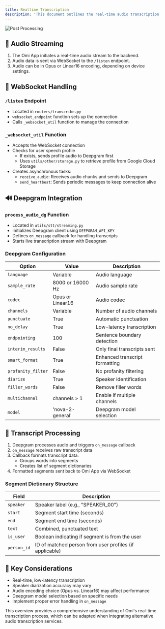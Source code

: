 ```yaml
---
title: Realtime Transcription
description: 'This document outlines the real-time audio transcription process in the Omi application.'
---
```


![Post Processing](/images/docs/developer/images/transcription-process.png)

## 📡 Audio Streaming

1. The Omi App initiates a real-time audio stream to the backend.
2. Audio data is sent via WebSocket to the `/listen` endpoint.
3. Audio can be in Opus or Linear16 encoding, depending on device settings.

## 🔌 WebSocket Handling

### `/listen` Endpoint

- Located in `routers/transcribe.py`
- `websocket_endpoint` function sets up the connection
- Calls `_websocket_util` function to manage the connection

### `_websocket_util` Function

- Accepts the WebSocket connection
- Checks for user speech profile
  - If exists, sends profile audio to Deepgram first
  - Uses `utils/other/storage.py` to retrieve profile from Google Cloud Storage
- Creates asynchronous tasks:
  - `receive_audio`: Receives audio chunks and sends to Deepgram
  - `send_heartbeat`: Sends periodic messages to keep connection alive

## 🔊 Deepgram Integration

### `process_audio_dg` Function

- Located in `utils/stt/streaming.py`
- Initializes Deepgram client using `DEEPGRAM_API_KEY`
- Defines `on_message` callback for handling transcripts
- Starts live transcription stream with Deepgram

### Deepgram Configuration

| Option | Value | Description |
|--------|-------|-------------|
| `language` | Variable | Audio language |
| `sample_rate` | 8000 or 16000 Hz | Audio sample rate |
| `codec` | Opus or Linear16 | Audio codec |
| `channels` | Variable | Number of audio channels |
| `punctuate` | True | Automatic punctuation |
| `no_delay` | True | Low-latency transcription |
| `endpointing` | 100 | Sentence boundary detection |
| `interim_results` | False | Only final transcripts sent |
| `smart_format` | True | Enhanced transcript formatting |
| `profanity_filter` | False | No profanity filtering |
| `diarize` | True | Speaker identification |
| `filler_words` | False | Remove filler words |
| `multichannel` | channels > 1 | Enable if multiple channels |
| `model` | 'nova-2-general' | Deepgram model selection |

## 🔄 Transcript Processing

1. Deepgram processes audio and triggers `on_message` callback
2. `on_message` receives raw transcript data
3. Callback formats transcript data:
   - Groups words into segments
   - Creates list of segment dictionaries
4. Formatted segments sent back to Omi App via WebSocket

### Segment Dictionary Structure

| Field | Description |
|-------|-------------|
| `speaker` | Speaker label (e.g., "SPEAKER_00") |
| `start` | Segment start time (seconds) |
| `end` | Segment end time (seconds) |
| `text` | Combined, punctuated text |
| `is_user` | Boolean indicating if segment is from the user |
| `person_id` | ID of matched person from user profiles (if applicable) |

## 🔑 Key Considerations

- Real-time, low-latency transcription
- Speaker diarization accuracy may vary
- Audio encoding choice (Opus vs. Linear16) may affect performance
- Deepgram model selection based on specific needs
- Implement proper error handling in `on_message`

This overview provides a comprehensive understanding of Omi's real-time transcription process, which can be adapted when integrating alternative audio transcription services.
